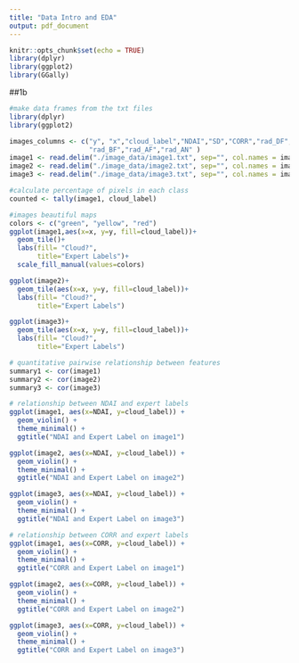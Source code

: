 ```yaml
---
title: "Data Intro and EDA"
output: pdf_document
---
```


```r
knitr::opts_chunk$set(echo = TRUE)
library(dplyr)
library(ggplot2)
library(GGally)
```
##1b
```r
#make data frames from the txt files
library(dplyr)
library(ggplot2)

images_columns <- c("y", "x","cloud_label","NDAI","SD","CORR","rad_DF","rad_CF",
                    "rad_BF","rad_AF","rad_AN" )
image1 <- read.delim("./image_data/image1.txt", sep="", col.names = images_columns)
image2 <- read.delim("./image_data/image2.txt", sep="", col.names = images_columns)
image3 <- read.delim("./image_data/image3.txt", sep="", col.names = images_columns)
```

```r
#calculate percentage of pixels in each class
counted <- tally(image1, cloud_label)

```


```r
#images beautiful maps
colors <- c("green", "yellow", "red")
ggplot(image1,aes(x=x, y=y, fill=cloud_label))+
  geom_tile()+
  labs(fill= "Cloud?",
       title="Expert Labels")+
  scale_fill_manual(values=colors)

ggplot(image2)+
  geom_tile(aes(x=x, y=y, fill=cloud_label))+
  labs(fill= "Cloud?",
       title="Expert Labels")

ggplot(image3)+
  geom_tile(aes(x=x, y=y, fill=cloud_label))+
  labs(fill= "Cloud?",
       title="Expert Labels")
```

```r
# quantitative pairwise relationship between features
summary1 <- cor(image1)
summary2 <- cor(image2)
summary3 <- cor(image3)
```

```r
# relationship between NDAI and expert labels
ggplot(image1, aes(x=NDAI, y=cloud_label)) + 
  geom_violin() + 
  theme_minimal() +
  ggtitle("NDAI and Expert Label on image1")

ggplot(image2, aes(x=NDAI, y=cloud_label)) + 
  geom_violin() + 
  theme_minimal() +
  ggtitle("NDAI and Expert Label on image2")

ggplot(image3, aes(x=NDAI, y=cloud_label)) + 
  geom_violin() + 
  theme_minimal() +
  ggtitle("NDAI and Expert Label on image3")
```
```r
# relationship between CORR and expert labels
ggplot(image1, aes(x=CORR, y=cloud_label)) + 
  geom_violin() + 
  theme_minimal() +
  ggtitle("CORR and Expert Label on image1")

ggplot(image2, aes(x=CORR, y=cloud_label)) + 
  geom_violin() + 
  theme_minimal() +
  ggtitle("CORR and Expert Label on image2")

ggplot(image3, aes(x=CORR, y=cloud_label)) + 
  geom_violin() + 
  theme_minimal() +
  ggtitle("CORR and Expert Label on image3")
```

